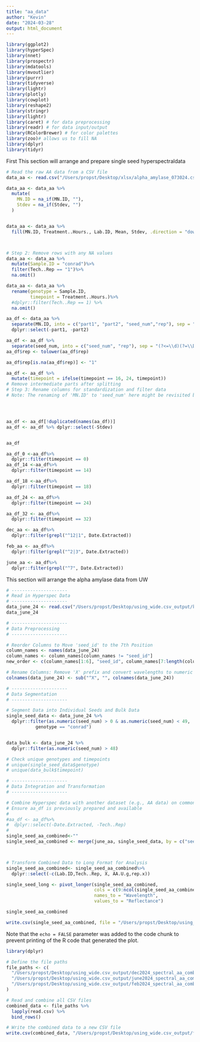 ```yaml
---
title: "aa_data"
author: "Kevin"
date: "2024-03-28"
output: html_document
---
```


```r
library(ggplot2)
library(hyperSpec)
library(nnet)
library(prospectr)
library(mdatools)
library(mvoutlier)
library(purrr)
library(tidyverse)
library(lightr)
library(plotly)
library(cowplot)
library(reshape2)
library(stringr)
library(lightr)
library(caret) # for data preprocessing
library(readr) # for data input/output
library(RColorBrewer) # for color palettes
library(zoo)# allows us to fill NA
library(dplyr)
library(tidyr)
```

First This section will arrange and prepare single seed hyperspectraldata
```r

# Read the raw AA data from a CSV file
data_aa <- read.csv("/Users/propst/Desktop/xlsx/alpha_amylase_073024.csv", header = TRUE)

data_aa <- data_aa %>%
  mutate(
    MN.ID = na_if(MN.ID, ""),
    Stdev = na_if(Stdev, "")
  )


data_aa <- data_aa %>%
  fill(MN.ID, Treatment..Hours., Lab.ID, Mean, Stdev, .direction = "down")



# Step 2: Remove rows with any NA values
data_aa <- data_aa %>%
  mutate(Sample.ID = "conrad")%>%
  filter(Tech..Rep == "1")%>%
  na.omit()

```


```r
data_aa <- data_aa %>%
  rename(genotype = Sample.ID,
         timepoint = Treatment..Hours.)%>%
  #dplyr::filter(Tech..Rep == 1) %>%
  na.omit()

aa_df <- data_aa %>%
  separate(MN.ID, into = c("part1", "part2", "seed_num","rep"), sep = "-", remove = TRUE, fill = "right") %>%
  dplyr::select(-part1, -part2)

aa_df <- aa_df %>%
  separate(seed_num, into = c("seed_num", "rep"), sep = "(?<=\\d)(?=\\D)", convert = TRUE)
aa_df$rep <- tolower(aa_df$rep)

aa_df$rep[is.na(aa_df$rep)] <- "1"

aa_df <- aa_df %>%
  mutate(timepoint = ifelse(timepoint == 16, 24, timepoint))
# Remove intermediate parts after splitting
# Step 3: Rename columns for standardization and filter data
# Note: The renaming of 'MN.ID' to 'seed_num' here might be revisited based on the previous mutation steps




aa_df <- aa_df[!duplicated(names(aa_df))]
aa_df <- aa_df %>% dplyr::select(-Stdev)


aa_df

aa_df_0 <-aa_df%>%
  dplyr::filter(timepoint == 0)
aa_df_14 <-aa_df%>%
  dplyr::filter(timepoint == 14)

aa_df_18 <-aa_df%>%
  dplyr::filter(timepoint == 18)

aa_df_24 <- aa_df%>%
  dplyr::filter(timepoint == 24)

aa_df_32 <- aa_df%>%
  dplyr::filter(timepoint == 32)

dec_aa <- aa_df%>%
  dplyr::filter(grepl("^12|1", Date.Extracted))

feb_aa <- aa_df%>%
  dplyr::filter(grepl("^2|3", Date.Extracted))

june_aa <- aa_df%>%
  dplyr::filter(grepl("^7", Date.Extracted))
```


This section will arrange the alpha amylase data from UW
```r

# ---------------------
# Read in Hyperspec Data
# ---------------------
data_june_24 <- read.csv("/Users/propst/Desktop/using_wide.csv_output/kp_seed_normalized_june_2024.csv", header = TRUE)
data_june_24

```

```r
# ---------------------
# Data Preprocessing
# ---------------------

# Reorder Columns to Move 'seed_id' to the 7th Position
column_names <- names(data_june_24)
column_names <- column_names[column_names != "seed_id"]
new_order <- c(column_names[1:6], "seed_id", column_names[7:length(column_names)])

# Rename Columns: Remove 'X' prefix and convert wavelengths to numeric
colnames(data_june_24) <- sub("^X", "", colnames(data_june_24))

```

```r
# ---------------------
# Data Segmentation
# ---------------------

# Segment Data into Individual Seeds and Bulk Data
single_seed_data <- data_june_24 %>%
  dplyr::filter(as.numeric(seed_num) > 0 & as.numeric(seed_num) < 49,
           genotype == "conrad")


data_bulk <- data_june_24 %>%
  dplyr::filter(as.numeric(seed_num) > 48)

# Check unique genotypes and timepoints
# unique(single_seed_data$genotype)
# unique(data_bulk$timepoint)

# ---------------------
# Data Integration and Transformation
# ---------------------

# Combine Hyperspec data with another dataset (e.g., AA data) on common columns
# Ensure aa_df is previously prepared and available
# 
#aa_df <- aa_df%>%
#  dplyr::select(-Date.Extracted, -Tech..Rep)
#
single_seed_aa_combined<-""
single_seed_aa_combined <- merge(june_aa, single_seed_data, by = c("seed_num","timepoint", "genotype"))



# Transform Combined Data to Long Format for Analysis
single_seed_aa_combined<- single_seed_aa_combined%>%
  dplyr::select(-c(Lab.ID,Tech..Rep, X, AA.U.g,rep.x))

single_seed_long <- pivot_longer(single_seed_aa_combined, 
                                 cols = c(9:ncol(single_seed_aa_combined)),
                                 names_to = "Wavelength",
                                 values_to = "Reflectance")

```









```r
single_seed_aa_combined

write.csv(single_seed_aa_combined, file = "/Users/propst/Desktop/using_wide.csv_output/june2024_spectral_aa_combined_data.csv", row.names = FALSE)

```

Note that the `echo = FALSE` parameter was added to the code chunk to prevent printing of the R code that generated the plot.
```r
library(dplyr)

# Define the file paths
file_paths <- c(
  "/Users/propst/Desktop/using_wide.csv_output/dec2024_spectral_aa_combined_data.csv",
  "/Users/propst/Desktop/using_wide.csv_output/june2024_spectral_aa_combined_data.csv",
  "/Users/propst/Desktop/using_wide.csv_output/feb2024_spectral_aa_combined_data.csv"
)

# Read and combine all CSV files
combined_data <- file_paths %>%
  lapply(read.csv) %>%
  bind_rows()

# Write the combined data to a new CSV file
write.csv(combined_data, "/Users/propst/Desktop/using_wide.csv_output/full_combined_spectral_aa_data_0525.csv", row.names = FALSE)

```